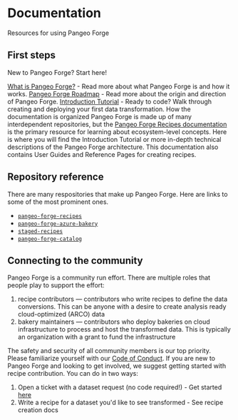 

# Documentation

Resources for using Pangeo Forge

## First steps

New to Pangeo Forge? Start here!

[What is Pangeo Forge?](https://pangeo-forge.readthedocs.io/en/latest/what_is_pangeo_forge.html) - Read more about what Pangeo Forge is and how it works.
[Pangeo Forge Roadmap](https://github.com/pangeo-forge/roadmap) - Read more about the origin and direction of Pangeo Forge.
[Introduction Tutorial](https://pangeo-forge.readthedocs.io/en/latest/intro_tutorial.html) - Ready to code? Walk through creating and deploying your first data transformation.
How the documentation is organized
Pangeo Forge is made up of many interdependent repositories, but the [Pangeo Forge Recipes documentation](https://pangeo-forge.readthedocs.io/en/latest/) is the primary resource for learning about ecosystem-level concepts. Here is where you will find the Introduction Tutorial or more in-depth technical descriptions of the Pangeo Forge architecture. This documentation also contains User Guides and Reference Pages for creating recipes.

## Repository reference

There are many respositories that make up Pangeo Forge. Here are links to some of the most prominent ones.

- [`pangeo-forge-recipes`](https://github.com/pangeo-forge/pangeo-forge-recipes)
- [`pangeo-forge-azure-bakery`](https://github.com/pangeo-forge/pangeo-forge-azure-bakery)
- [`staged-recipes`](https://github.com/pangeo-forge/staged-recipes)
- [`pangeo-forge-catalog`](https://github.com/pangeo-forge/pangeo-forge-catalog)

## Connecting to the community

Pangeo Forge is a community run effort. There are multiple roles that people play to support the effort:

1. recipe contributors — contributors who write recipes to define the data conversions. This can be anyone with a desire to create analysis ready cloud-optimized (ARCO) data
1. bakery maintainers — contributors who deploy bakeries on cloud infrastructure to process and host the transformed data. This is typically an organization with a grant to fund the infrastructure

The safety and security of all community members is our top priority. Please familiarize yourself with our [Code of Conduct](https://github.com/pangeo-forge/roadmap/blob/master/CODE_OF_CONDUCT.md).
If you are new to Pangeo Forge and looking to get involved, we suggest getting started with recipe contribution. You can do in two ways:

1. Open a ticket with a dataset request (no code required!) - Get started [here](https://github.com/pangeo-forge/staged-recipes/issues/new/choose)
1. Write a recipe for a dataset you'd like to see transformed - See recipe creation docs
